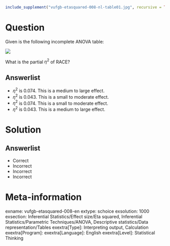 ```r
include_supplement("vufgb-etasquared-008-nl-table01.jpg", recursive = TRUE)
```

Question
========

Given is the following incomplete ANOVA table:

![](vufgb-etasquared-008-nl-table01.jpg)
  
What is the partial $\eta^{2}$ of RACE?  
  
Answerlist
----------
* $\eta^{2}$ is 0.074. This is a medium to large effect.
* $\eta^{2}$ is 0.043. This is a small to moderate effect.
* $\eta^{2}$ is 0.074. This is a small to moderate effect.
* $\eta^{2}$ is 0.043. This is a medium to large effect.

Solution
========

Answerlist
----------
* Correct
* Incorrect
* Incorrect
* Incorrect

Meta-information
================
exname: vufgb-etasquared-008-en
extype: schoice
exsolution: 1000
exsection: Inferential Statistics/Effect size/Eta squared, Inferential Statistics/Parametric Techniques/ANOVA, Descriptive statistics/Data representation/Tables
exextra[Type]: Interpreting output, Calculation
exextra[Program]: 
exextra[Language]: English
exextra[Level]: Statistical Thinking
